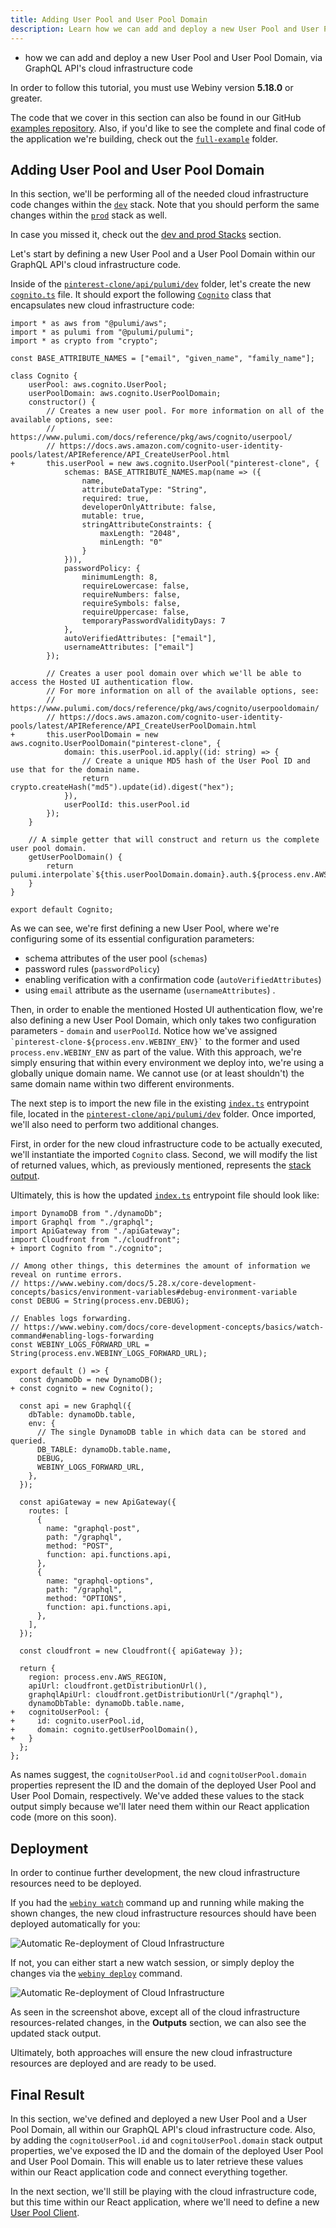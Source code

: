 ```yaml
---
title: Adding User Pool and User Pool Domain
description: Learn how we can add and deploy a new User Pool and User Pool Domain, via GraphQL API's cloud infrastructure code.
---
```



<Alert type="success" title="WHAT YOU’LL LEARN">

- how we can add and deploy a new User Pool and User Pool Domain, via GraphQL API's cloud infrastructure code

</Alert>

<Alert type="info" title="Can I use this?">

In order to follow this tutorial, you must use Webiny version **5.18.0** or greater.

</Alert>

<Alert type="info">

The code that we cover in this section can also be found in our GitHub [examples repository](https://github.com/webiny/webiny-examples/tree/master/create-custom-application/05-security/03-cloud-infrastructure/01-adding-user-pool-and-user-pool-domain). Also, if you'd like to see the complete and final code of the application we're building, check out the [`full-example`](https://github.com/webiny/webiny-examples/tree/master/create-custom-application/full-example) folder.

</Alert>

## Adding User Pool and User Pool Domain

<Alert type="info">

In this section, we'll be performing all of the needed cloud infrastructure code changes within the [`dev`](https://github.com/webiny/webiny-examples/tree/master/create-custom-application/05-security/03-cloud-infrastructure/01-adding-user-pool-and-user-pool-domain/pinterest-clone/api/pulumi/dev) stack. Note that you should perform the same changes within the [`prod`](https://github.com/webiny/webiny-examples/tree/master/create-custom-application/05-security/03-cloud-infrastructure/01-adding-user-pool-and-user-pool-domain/pinterest-clone/api/pulumi/prod) stack as well.

In case you missed it, check out the [dev and prod Stacks](.../../overview/features/security-overview/get-started#dev-and-prod-stacks) section.

</Alert>

Let's start by defining a new User Pool and a User Pool Domain within our GraphQL API's cloud infrastructure code.

Inside of the [`pinterest-clone/api/pulumi/dev`](https://github.com/webiny/webiny-examples/tree/master/create-custom-application/05-security/03-cloud-infrastructure/01-adding-user-pool-and-user-pool-domain/pinterest-clone/api/pulumi/dev) folder, let's create the new [`cognito.ts`](https://github.com/webiny/webiny-examples/blob/master/create-custom-application/05-security/03-cloud-infrastructure/01-adding-user-pool-and-user-pool-domain/pinterest-clone/api/pulumi/dev/cognito.ts) file. It should export the following [`Cognito`](https://github.com/webiny/webiny-examples/blob/master/create-custom-application/05-security/03-cloud-infrastructure/01-adding-user-pool-and-user-pool-domain/pinterest-clone/api/pulumi/dev/cognito.ts#L6) class that encapsulates new cloud infrastructure code:

```diff-ts pinterest-clone/api/pulumi/dev/cognito.ts
import * as aws from "@pulumi/aws";
import * as pulumi from "@pulumi/pulumi";
import * as crypto from "crypto";

const BASE_ATTRIBUTE_NAMES = ["email", "given_name", "family_name"];

class Cognito {
    userPool: aws.cognito.UserPool;
    userPoolDomain: aws.cognito.UserPoolDomain;
    constructor() {
        // Creates a new user pool. For more information on all of the available options, see:
        // https://www.pulumi.com/docs/reference/pkg/aws/cognito/userpool/
        // https://docs.aws.amazon.com/cognito-user-identity-pools/latest/APIReference/API_CreateUserPool.html
+       this.userPool = new aws.cognito.UserPool("pinterest-clone", {
            schemas: BASE_ATTRIBUTE_NAMES.map(name => ({
                name,
                attributeDataType: "String",
                required: true,
                developerOnlyAttribute: false,
                mutable: true,
                stringAttributeConstraints: {
                    maxLength: "2048",
                    minLength: "0"
                }
            })),
            passwordPolicy: {
                minimumLength: 8,
                requireLowercase: false,
                requireNumbers: false,
                requireSymbols: false,
                requireUppercase: false,
                temporaryPasswordValidityDays: 7
            },
            autoVerifiedAttributes: ["email"],
            usernameAttributes: ["email"]
        });

        // Creates a user pool domain over which we'll be able to access the Hosted UI authentication flow.
        // For more information on all of the available options, see:
        // https://www.pulumi.com/docs/reference/pkg/aws/cognito/userpooldomain/
        // https://docs.aws.amazon.com/cognito-user-identity-pools/latest/APIReference/API_CreateUserPoolDomain.html
+       this.userPoolDomain = new aws.cognito.UserPoolDomain("pinterest-clone", {
            domain: this.userPool.id.apply((id: string) => {
                // Create a unique MD5 hash of the User Pool ID and use that for the domain name.
                return crypto.createHash("md5").update(id).digest("hex");
            }),
            userPoolId: this.userPool.id
        });
    }

    // A simple getter that will construct and return us the complete user pool domain.
    getUserPoolDomain() {
        return pulumi.interpolate`${this.userPoolDomain.domain}.auth.${process.env.AWS_REGION}.amazoncognito.com`;
    }
}

export default Cognito;
```

As we can see, we're first defining a new User Pool, where we're configuring some of its essential configuration parameters:

- schema attributes of the user pool (`schemas`)
- password rules (`passwordPolicy`)
- enabling verification with a confirmation code (`autoVerifiedAttributes`)
- using `email` attribute as the username (`usernameAttributes`) .

Then, in order to enable the mentioned Hosted UI authentication flow, we're also defining a new User Pool Domain, which only takes two configuration parameters - `domain` and `userPoolId`. Notice how we've assigned `` `pinterest-clone-${process.env.WEBINY_ENV}` `` to the former and used `process.env.WEBINY_ENV` as part of the value. With this approach, we're simply ensuring that within every environment we deploy into, we're using a globally unique domain name. We cannot use (or at least shouldn't) the same domain name within two different environments.

The next step is to import the new file in the existing [`index.ts`](https://github.com/webiny/webiny-examples/blob/master/create-custom-application/05-security/03-cloud-infrastructure/01-adding-user-pool-and-user-pool-domain/pinterest-clone/api/pulumi/dev/index.ts) entrypoint file, located in the [`pinterest-clone/api/pulumi/dev`](https://github.com/webiny/webiny-examples/blob/master/create-custom-application/05-security/03-cloud-infrastructure/01-adding-user-pool-and-user-pool-domain/pinterest-clone/api/pulumi/dev) folder. Once imported, we'll also need to perform two additional changes.

First, in order for the new cloud infrastructure code to be actually executed, we'll instantiate the imported `Cognito` class. Second, we will modify the list of returned values, which, as previously mentioned, represents the [stack output](../../custom-app-tutorial/security-overview/get-started#stack-output).

Ultimately, this is how the updated [`index.ts`](https://github.com/webiny/webiny-examples/blob/master/create-custom-application/05-security/03-cloud-infrastructure/01-adding-user-pool-and-user-pool-domain/pinterest-clone/api/pulumi/dev/index.ts) entrypoint file should look like:

```diff-ts pinterest-clone/api/pulumi/dev/index.ts
import DynamoDB from "./dynamoDb";
import Graphql from "./graphql";
import ApiGateway from "./apiGateway";
import Cloudfront from "./cloudfront";
+ import Cognito from "./cognito";

// Among other things, this determines the amount of information we reveal on runtime errors.
// https://www.webiny.com/docs/5.28.x/core-development-concepts/basics/environment-variables#debug-environment-variable
const DEBUG = String(process.env.DEBUG);

// Enables logs forwarding.
// https://www.webiny.com/docs/core-development-concepts/basics/watch-command#enabling-logs-forwarding
const WEBINY_LOGS_FORWARD_URL = String(process.env.WEBINY_LOGS_FORWARD_URL);

export default () => {
  const dynamoDb = new DynamoDB();
+ const cognito = new Cognito();

  const api = new Graphql({
    dbTable: dynamoDb.table,
    env: {
      // The single DynamoDB table in which data can be stored and queried.
      DB_TABLE: dynamoDb.table.name,
      DEBUG,
      WEBINY_LOGS_FORWARD_URL,
    },
  });

  const apiGateway = new ApiGateway({
    routes: [
      {
        name: "graphql-post",
        path: "/graphql",
        method: "POST",
        function: api.functions.api,
      },
      {
        name: "graphql-options",
        path: "/graphql",
        method: "OPTIONS",
        function: api.functions.api,
      },
    ],
  });

  const cloudfront = new Cloudfront({ apiGateway });

  return {
    region: process.env.AWS_REGION,
    apiUrl: cloudfront.getDistributionUrl(),
    graphqlApiUrl: cloudfront.getDistributionUrl("/graphql"),
    dynamoDbTable: dynamoDb.table.name,
+   cognitoUserPool: {
+     id: cognito.userPool.id,
+     domain: cognito.getUserPoolDomain(),
+   }
  };
};
```

As names suggest, the `cognitoUserPool.id` and `cognitoUserPool.domain` properties represent the ID and the domain of the deployed User Pool and User Pool Domain, respectively. We've added these values to the stack output simply because we'll later need them within our React application code (more on this soon).

## Deployment

In order to continue further development, the new cloud infrastructure resources need to be deployed.

If you had the [`webiny watch`](../../core-development-concepts/basics/watch-command) command up and running while making the shown changes, the new cloud infrastructure resources should have been deployed automatically for you:

![Automatic Re-deployment of Cloud Infrastructure](./assets/adding-user-pool-and-user-pool-domain/cloud-infra-auto-deploy.png)

If not, you can either start a new watch session, or simply deploy the changes via the [`webiny deploy`](../../core-development-concepts/basics/project-deployment) command.

![Automatic Re-deployment of Cloud Infrastructure](./assets/adding-user-pool-and-user-pool-domain/cloud-infra-deploy.png)

<Alert type="success">

As seen in the screenshot above, except all of the cloud infrastructure resources-related changes, in the **Outputs** section, we can also see the updated stack output.

</Alert>

Ultimately, both approaches will ensure the new cloud infrastructure resources are deployed and are ready to be used.

## Final Result

In this section, we've defined and deployed a new User Pool and a User Pool Domain, all within our GraphQL API's cloud infrastructure code. Also, by adding the `cognitoUserPool.id` and `cognitoUserPool.domain` stack output properties, we've exposed the ID and the domain of the deployed User Pool and User Pool Domain. This will enable us to later retrieve these values within our React application code and connect everything together.

In the next section, we'll still be playing with the cloud infrastructure code, but this time within our React application, where we'll need to define a new [User Pool Client](https://docs.aws.amazon.com/cognito/latest/developerguide/user-pool-settings-client-apps.html).
